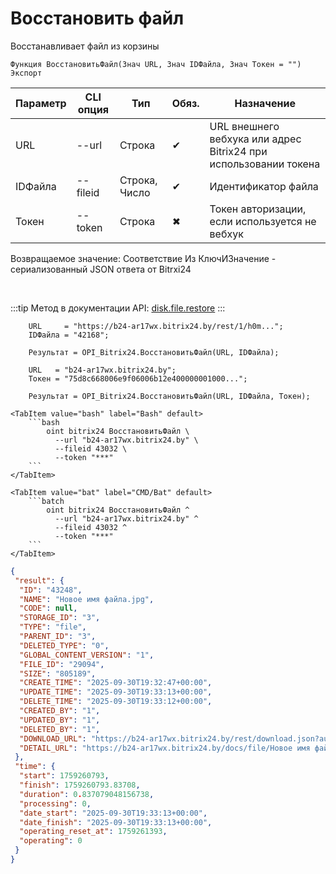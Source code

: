 ﻿---
sidebar_position: 7
description: Восстановить файл и другие функции для работы с Bitrix24 в Открытом пакете интеграций - бесплатной open-source библиотеке интеграций для 1С:Предприятие 8, OneScript и CLI
keywords: [1C, 1С, 1С:Предприятие, 1С:Предприятие 8.3, API, Интеграция, Сервисы, Обмен, OneScript, CLI, Bitrix24]
---


# Восстановить файл
 Восстанавливает файл из корзины



`Функция ВосстановитьФайл(Знач URL, Знач IDФайла, Знач Токен = "") Экспорт`

  | Параметр | CLI опция | Тип | Обяз. | Назначение |
  |-|-|-|-|-|
  | URL | --url | Строка | &#x2714; | URL внешнего вебхука или адрес Bitrix24 при использовании токена |
  | IDФайла | --fileid | Строка, Число | &#x2714; | Идентификатор файла |
  | Токен | --token | Строка | &#x2716; | Токен авторизации, если используется не вебхук |

  
  Возвращаемое значение:   Соответствие Из КлючИЗначение - сериализованный JSON ответа от Bitrxi24

<br/>

:::tip
Метод в документации API: [disk.file.restore](https://dev.1c-bitrix.ru/rest_help/disk/file/disk_file_restore.php)
:::
<br/>


```bsl title="Пример использования для 1С:Предприятие/OneScript"
    URL     = "https://b24-ar17wx.bitrix24.by/rest/1/h0m...";
    IDФайла = "42168";

    Результат = OPI_Bitrix24.ВосстановитьФайл(URL, IDФайла);

    URL   = "b24-ar17wx.bitrix24.by";
    Токен = "75d8c668006e9f06006b12e400000001000...";

    Результат = OPI_Bitrix24.ВосстановитьФайл(URL, IDФайла, Токен);
```
    

 <Tabs>
  
    <TabItem value="bash" label="Bash" default>
        ```bash
            oint bitrix24 ВосстановитьФайл \
              --url "b24-ar17wx.bitrix24.by" \
              --fileid 43032 \
              --token "***"
        ```
    </TabItem>
  
    <TabItem value="bat" label="CMD/Bat" default>
        ```batch
            oint bitrix24 ВосстановитьФайл ^
              --url "b24-ar17wx.bitrix24.by" ^
              --fileid 43032 ^
              --token "***"
        ```
    </TabItem>
</Tabs>


```json title="Результат"
{
 "result": {
  "ID": "43248",
  "NAME": "Новое имя файла.jpg",
  "CODE": null,
  "STORAGE_ID": "3",
  "TYPE": "file",
  "PARENT_ID": "3",
  "DELETED_TYPE": "0",
  "GLOBAL_CONTENT_VERSION": "1",
  "FILE_ID": "29094",
  "SIZE": "805189",
  "CREATE_TIME": "2025-09-30T19:32:47+00:00",
  "UPDATE_TIME": "2025-09-30T19:33:13+00:00",
  "DELETE_TIME": "2025-09-30T19:33:12+00:00",
  "CREATED_BY": "1",
  "UPDATED_BY": "1",
  "DELETED_BY": "1",
  "DOWNLOAD_URL": "https://b24-ar17wx.bitrix24.by/rest/download.json?auth=0d3edc68006e9f06006b12e4000000010000079df8ded9203f36d552b4c6853acb2215&token=disk%7CaWQ9NDMyNDgmXz1ObTZ4eVpINkxUcWRVdjlweUpqbjJOeVkxM05FWWMzZw%3D%3D%7CImRvd25sb2FkfGRpc2t8YVdROU5ETXlORGdtWHoxT2JUWjRlVnBJTmt4VWNXUlZkamx3ZVVwcWJqSk9lVmt4TTA1RldXTXpadz09fDBkM2VkYzY4MDA2ZTlmMDYwMDZiMTJlNDAwMDAwMDAxMDAwMDA3OWRmOGRlZDkyMDNmMzZkNTUyYjRjNjg1M2FjYjIyMTUi.witv7cwX4D%2BhMDhJHfNtV%2BcPD43zMWDuwHt%2BKVTFQNw%3D",
  "DETAIL_URL": "https://b24-ar17wx.bitrix24.by/docs/file/Новое имя файла.jpg"
 },
 "time": {
  "start": 1759260793,
  "finish": 1759260793.83708,
  "duration": 0.837079048156738,
  "processing": 0,
  "date_start": "2025-09-30T19:33:13+00:00",
  "date_finish": "2025-09-30T19:33:13+00:00",
  "operating_reset_at": 1759261393,
  "operating": 0
 }
}
```
